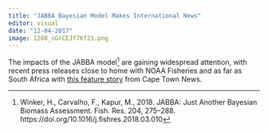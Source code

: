```yaml
---
title: "JABBA Bayesian Model Makes International News"
editor: visual
date: "12-04-2017"
image: 1280_sGrCEJf7Kf21.png
---
```



The impacts of the JABBA model[^1] are gaining widespread attention, with recent press releases close to home with NOAA Fisheries and as far as South Africa with [this feature story](https://www.pressreader.com/south-africa/cape-times/20171204/281865823798799) from Cape Town News.


[^1]:Winker, H., Carvalho, F., Kapur, M., 2018. JABBA: Just Another Bayesian Biomass Assessment. Fish. Res. 204, 275–288. https://doi.org/10.1016/j.fishres.2018.03.010  